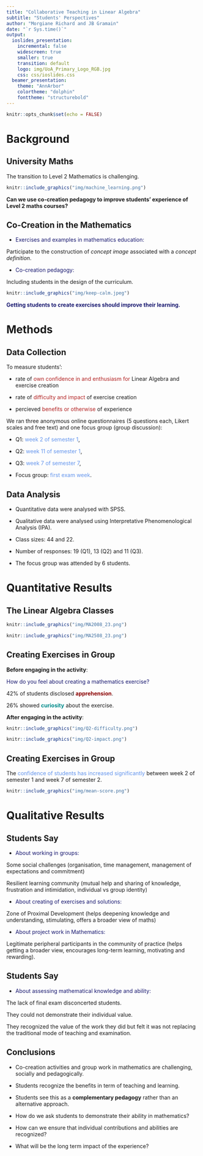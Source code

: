 ```yaml
---
title: "Collaborative Teaching in Linear Algebra"
subtitle: "Students' Perspectives"
author: "Morgiane Richard and JB Gramain"
date: "`r Sys.time()`"
output: 
  ioslides_presentation:
    incremental: false
    widescreen: true
    smaller: true
    transition: default
    logo: img/UoA_Primary_Logo_RGB.jpg
    css: css/ioslides.css
  beamer_presentation:
    theme: "AnnArbor"
    colortheme: "dolphin"
    fonttheme: "structurebold"
---
```


```r
knitr::opts_chunk$set(echo = FALSE)
```

# Background

## University Maths

The transition to Level 2 Mathematics is challenging.


```r
knitr::include_graphics("img/machine_learning.png")
```

<div class="blue3">
**Can we use co-creation pedagogy to improve students' experience of Level 2 maths courses?**
</div>

## Co-Creation in the Mathematics


* <p style="color:MidnightBlue;">Exercises and examples in mathematics education:</p>

<div class="centered">
  Participate to the construction of _concept image_ associated with a _concept definition_.
</div>

* <p style="color:MidnightBlue;">Co-creation pedagogy:</p>

<div class="centered">
  Including students in the design of the curriculum.
</div>

<div class="centered">
```r
knitr::include_graphics("img/keep-calm.jpeg")
```
<font color="MidnightBlue">**Getting students to create exercises should improve their learning.**</font>
</div>

# Methods

## Data Collection 

To measure students':

* rate of <font color="FireBrick"> own confidence in and enthusiasm for</font> Linear Algebra and exercise creation

* rate of <font color="FireBrick">difficulty and impact</font> of exercise creation

* percieved <font color="FireBrick">benefits or otherwise</font> of experience


We ran  three anonymous online questionnaires (5 questions each, Likert scales and free text) and one focus group (group discussion):

* Q1: <font color="CornflowerBlue">week 2 of semester 1</font>, 

* Q2: <font color="CornflowerBlue">week 11 of semester 1</font>, 

* Q3: <font color="CornflowerBlue">week 7 of semester 7</font>,

* Focus group: <font color="CornflowerBlue">first exam week</font>.

## Data Analysis {.flexbox .vcenter}

* Quantitative data were analysed with SPSS.

* Qualitative data were analysed using Interpretative Phenomenological Analysis (IPA).

* Class sizes: 44 and 22.

* Number of responses: 19 (Q1), 13 (Q2) and 11 (Q3).

* The focus group was attended by 6 students.

# Quantitative Results

## The Linear Algebra Classes


<div class="columns-2">

```r
knitr::include_graphics("img/MA2008_23.png")
```

```r
knitr::include_graphics("img/MA2508_23.png")
```

</div>


## Creating Exercises in Group

**Before engaging in the activity**: 

<font color="MidnightBlue">
How do you feel about creating a mathematics exercise?
</font>

<div class="columns-2">

42% of students disclosed **<font color="DarkRed">apprehension</font>**.

26% showed **<font color="DarkCyan">curiosity</font>** about the exercise.
</div>

**After engaging in the activity**:

<div class="columns-2">

```r
knitr::include_graphics("img/Q2-difficulty.png")
```

```r
knitr::include_graphics("img/Q2-impact.png")
```
</div>

## Creating Exercises in Group 

The <font color="CornflowerBlue">confidence of students has increased significantly</font> between week 2 of semester 1 and week 7 of semester 2.

```r
knitr::include_graphics("img/mean-score.png")
```

# Qualitative Results

## Students Say

* <p style="color:MidnightBlue;">About working in groups:</p>

<div class="centered">
  Some social challenges (organisation, time management, management of expectations and commitment)

  Resilient learning community (mutual help and sharing of knowledge, frustration and intimidation, individual vs group identity)
</div>

* <p style="color:MidnightBlue;">About creating of exercises and solutions:</p>

<div class="centered">
  Zone of Proximal Development (helps deepening knowledge and understanding, stimulating, offers a broader view of maths)
</div>

* <p style="color:MidnightBlue;">About project work in Mathematics:</p>

<div class="centered">
  Legitimate peripheral participants in the community of practice (helps getting a broader view, encourages long-term learning, motivating and rewarding).
</div>

## Students Say

* <p style="color:MidnightBlue;">About assessing mathematical knowledge and ability:</p>

<div class="centered">
  The lack of final exam disconcerted students. 

  They could not demonstrate their individual value.

  They recognized the value of the work they did but felt it was not replacing the traditional mode of teaching and examination.
</div>

## Conclusions {.flexbox .vcenter}

<div class="blue3">
* Co-creation activities and group work in mathematics are challenging, socially and pedagogically.

* Students recognize the benefits in term of teaching and learning.

* Students see this as a **complementary pedagogy** rather than an alternative approach.
</div>

<div class="grey3">
* How do we ask students to demonstrate their ability in mathematics?

* How can we ensure that individual contributions and abilities are recognized?

* What will be the long term impact of the experience?
</div>